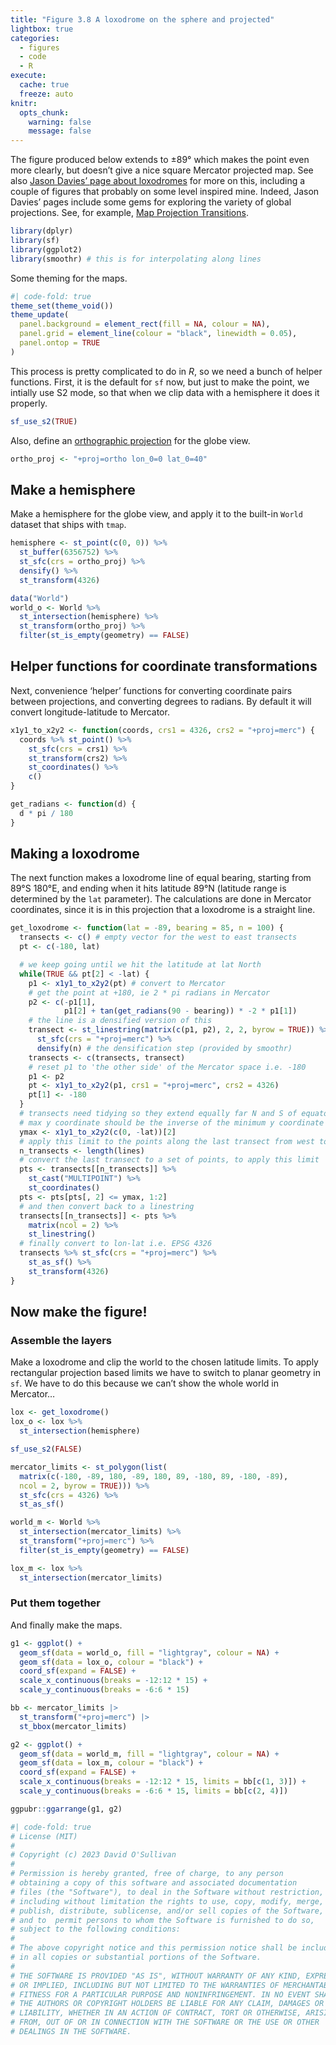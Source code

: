 ```yaml
---
title: "Figure 3.8 A loxodrome on the sphere and projected"
lightbox: true
categories: 
  - figures
  - code
  - R
execute: 
  cache: true
  freeze: auto
knitr:
  opts_chunk: 
    warning: false
    message: false
---
```


The figure produced below extends to &pm;89&deg; which makes the point even more clearly, but doesn't give a nice square Mercator projected map. See also [Jason Davies' page about loxodromes](https://www.jasondavies.com/maps/loxodrome/) for more on this, including a couple of figures that probably on some level inspired mine. Indeed, Jason Davies' pages include some gems for exploring the variety of global projections. See, for example, [Map Projection Transitions](https://www.jasondavies.com/maps/transition/).

```r
library(dplyr)
library(sf)
library(ggplot2)
library(smoothr) # this is for interpolating along lines
```

Some theming for the maps.

```r
#| code-fold: true
theme_set(theme_void()) 
theme_update(
  panel.background = element_rect(fill = NA, colour = NA),
  panel.grid = element_line(colour = "black", linewidth = 0.05),
  panel.ontop = TRUE
)
```

This process is pretty complicated to do in _R_, so we need a bunch of helper functions. First, it is the default for `sf` now, but just to make the point, we intially use S2 mode, so that when we clip data with a hemisphere it does it properly.

```r
sf_use_s2(TRUE)
```

Also, define an [orthographic projection](https://proj.org/en/9.3/operations/projections/ortho.html) for the globe view.

```r
ortho_proj <- "+proj=ortho lon_0=0 lat_0=40"
```

## Make a hemisphere
Make a hemisphere for the globe view, and apply it to the built-in `World` dataset that ships with `tmap`.

```r
hemisphere <- st_point(c(0, 0)) %>%
  st_buffer(6356752) %>%
  st_sfc(crs = ortho_proj) %>%
  densify() %>%
  st_transform(4326)

data("World")
world_o <- World %>%
  st_intersection(hemisphere) %>%
  st_transform(ortho_proj) %>%
  filter(st_is_empty(geometry) == FALSE)
```

## Helper functions for coordinate transformations
Next, convenience 'helper' functions for converting coordinate pairs between projections, and converting degrees to radians. By default it will convert longitude-latitude to Mercator.

```r
x1y1_to_x2y2 <- function(coords, crs1 = 4326, crs2 = "+proj=merc") {
  coords %>% st_point() %>%
    st_sfc(crs = crs1) %>%
    st_transform(crs2) %>%
    st_coordinates() %>%
    c()
}

get_radians <- function(d) {
  d * pi / 180
} 
```

## Making a loxodrome
The next function makes a loxodrome line of equal bearing, starting from 89&deg;S 180&deg;E, and ending when it hits latitude 89&deg;N (latitude range is determined by the `lat` parameter). The calculations are done in Mercator coordinates, since it is in this projection that a loxodrome is a straight line.

```r
get_loxodrome <- function(lat = -89, bearing = 85, n = 100) {
  transects <- c() # empty vector for the west to east transects
  pt <- c(-180, lat)

  # we keep going until we hit the latitude at lat North
  while(TRUE && pt[2] < -lat) {
    p1 <- x1y1_to_x2y2(pt) # convert to Mercator
    # get the point at +180, ie 2 * pi radians in Mercator
    p2 <- c(-p1[1],         
            p1[2] + tan(get_radians(90 - bearing)) * -2 * p1[1])
    # the line is a densified version of this
    transect <- st_linestring(matrix(c(p1, p2), 2, 2, byrow = TRUE)) %>%
      st_sfc(crs = "+proj=merc") %>%
      densify(n) # the densification step (provided by smoothr)
    transects <- c(transects, transect)
    # reset p1 to 'the other side' of the Mercator space i.e. -180
    p1 <- p2
    pt <- x1y1_to_x2y2(p1, crs1 = "+proj=merc", crs2 = 4326)
    pt[1] <- -180
  }
  # transects need tidying so they extend equally far N and S of equator
  # max y coordinate should be the inverse of the minimum y coordinate
  ymax <- x1y1_to_x2y2(c(0, -lat))[2]
  # apply this limit to the points along the last transect from west to east
  n_transects <- length(lines)
  # convert the last transect to a set of points, to apply this limit
  pts <- transects[[n_transects]] %>%
    st_cast("MULTIPOINT") %>%
    st_coordinates()
  pts <- pts[pts[, 2] <= ymax, 1:2]
  # and then convert back to a linestring
  transects[[n_transects]] <- pts %>%
    matrix(ncol = 2) %>%
    st_linestring()
  # finally convert to lon-lat i.e. EPSG 4326
  transects %>% st_sfc(crs = "+proj=merc") %>%
    st_as_sf() %>%
    st_transform(4326)
}
```

## Now make the figure!
### Assemble the layers
Make a loxodrome and clip the world to the chosen latitude limits. To apply rectangular projection based limits we have to switch to planar geometry in `sf`. We have to do this because we can't show the whole world in Mercator... 

```r
lox <- get_loxodrome() 
lox_o <- lox %>%
  st_intersection(hemisphere)

sf_use_s2(FALSE)

mercator_limits <- st_polygon(list(
  matrix(c(-180, -89, 180, -89, 180, 89, -180, 89, -180, -89),
  ncol = 2, byrow = TRUE))) %>%
  st_sfc(crs = 4326) %>%
  st_as_sf()

world_m <- World %>% 
  st_intersection(mercator_limits) %>%
  st_transform("+proj=merc") %>%
  filter(st_is_empty(geometry) == FALSE)

lox_m <- lox %>%
  st_intersection(mercator_limits)
```

### Put them together
And finally make the maps.

```r
g1 <- ggplot() +
  geom_sf(data = world_o, fill = "lightgray", colour = NA) +
  geom_sf(data = lox_o, colour = "black") +
  coord_sf(expand = FALSE) +
  scale_x_continuous(breaks = -12:12 * 15) +
  scale_y_continuous(breaks = -6:6 * 15)

bb <- mercator_limits |>
  st_transform("+proj=merc") |>
  st_bbox(mercator_limits)

g2 <- ggplot() +
  geom_sf(data = world_m, fill = "lightgray", colour = NA) +
  geom_sf(data = lox_m, colour = "black") +
  coord_sf(expand = FALSE) +
  scale_x_continuous(breaks = -12:12 * 15, limits = bb[c(1, 3)]) +
  scale_y_continuous(breaks = -6:6 * 15, limits = bb[c(2, 4)])

ggpubr::ggarrange(g1, g2)
```

```r
#| code-fold: true
# License (MIT)
#
# Copyright (c) 2023 David O'Sullivan
#
# Permission is hereby granted, free of charge, to any person
# obtaining a copy of this software and associated documentation
# files (the "Software"), to deal in the Software without restriction,
# including without limitation the rights to use, copy, modify, merge,
# publish, distribute, sublicense, and/or sell copies of the Software,
# and to  permit persons to whom the Software is furnished to do so,
# subject to the following conditions:
#
# The above copyright notice and this permission notice shall be included
# in all copies or substantial portions of the Software.
#
# THE SOFTWARE IS PROVIDED "AS IS", WITHOUT WARRANTY OF ANY KIND, EXPRESS
# OR IMPLIED, INCLUDING BUT NOT LIMITED TO THE WARRANTIES OF MERCHANTABILITY,
# FITNESS FOR A PARTICULAR PURPOSE AND NONINFRINGEMENT. IN NO EVENT SHALL
# THE AUTHORS OR COPYRIGHT HOLDERS BE LIABLE FOR ANY CLAIM, DAMAGES OR OTHER
# LIABILITY, WHETHER IN AN ACTION OF CONTRACT, TORT OR OTHERWISE, ARISING
# FROM, OUT OF OR IN CONNECTION WITH THE SOFTWARE OR THE USE OR OTHER
# DEALINGS IN THE SOFTWARE.
```